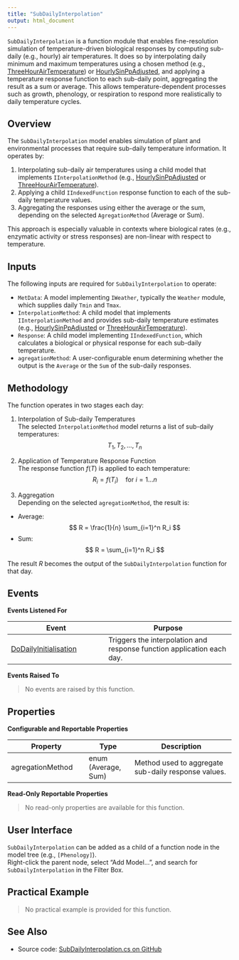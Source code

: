 ```yaml
---
title: "SubDailyInterpolation"
output: html_document
---
```



`SubDailyInterpolation` is a function module that enables fine-resolution simulation of temperature-driven biological responses by computing sub-daily (e.g., hourly) air temperatures. It does so by interpolating daily minimum and maximum temperatures using a chosen method (e.g., [ThreeHourAirTemperature](ThreeHourAirTemperature.qmd)) or [HourlySinPpAdjusted](HourlySinPpAdjusted.qmd), and applying a temperature response function to each sub-daily point, aggregating the result as a sum or average. This allows temperature-dependent processes such as growth, phenology, or respiration to respond more realistically to daily temperature cycles.

## Overview

The `SubDailyInterpolation` model enables simulation of plant and environmental processes that require sub-daily temperature information. It operates by:

1. Interpolating sub-daily air temperatures using a child model that implements `IInterpolationMethod` (e.g., [HourlySinPpAdjusted](HourlySinPpAdjusted.qmd) or [ThreeHourAirTemperature](ThreeHourAirTemperature.qmd)).
2. Applying a child `IIndexedFunction` response function to each of the sub-daily temperature values.
3. Aggregating the responses using either the average or the sum, depending on the selected `AgregationMethod` (Average or Sum).

This approach is especially valuable in contexts where biological rates (e.g., enzymatic activity or stress responses) are non-linear with respect to temperature.

## Inputs

The following inputs are required for `SubDailyInterpolation` to operate:

- `MetData`: A model implementing `IWeather`, typically the `Weather` module, which supplies daily `Tmin` and `Tmax`.
- `InterpolationMethod`: A child model that implements `IInterpolationMethod` and provides sub-daily temperature estimates (e.g., [HourlySinPpAdjusted](HourlySinPpAdjusted.qmd) or [ThreeHourAirTemperature](ThreeHourAirTemperature.qmd)).
- `Response`: A child model implementing `IIndexedFunction`, which calculates a biological or physical response for each sub-daily temperature.
- `agregationMethod`: A user-configurable enum determining whether the output is the `Average` or the `Sum` of the sub-daily responses.

## Methodology

The function operates in two stages each day:

1. Interpolation of Sub-daily Temperatures  
    The selected `InterpolationMethod` model returns a list of sub-daily temperatures:  
$$
T_1, T_2, \dots, T_n
$$

2. Application of Temperature Response Function  
    The response function $f(T)$ is applied to each temperature:  
$$
R_i = f(T_i) \quad \text{for } i = 1 \dots n
$$

3. Aggregation  
    Depending on the selected `agregationMethod`, the result is:  
- Average:
$$
R = \frac{1}{n} \sum_{i=1}^n R_i
$$
- Sum:
$$
R = \sum_{i=1}^n R_i
$$

The result $R$ becomes the output of the `SubDailyInterpolation` function for that day.

## Events

**Events Listened For**

| Event | Purpose |
|-------|---------|
| [DoDailyInitialisation](/docs/Models/Events.html#DoDailyInitialisation) | Triggers the interpolation and response function application each day. |

**Events Raised To**

> No events are raised by this function.

## Properties

**Configurable and Reportable Properties**

| Property | Type | Description |
|----------|------|-------------|
| agregationMethod | enum (Average, Sum) | Method used to aggregate sub-daily response values. |

**Read-Only Reportable Properties**

> No read-only properties are available for this function.

## User Interface

`SubDailyInterpolation` can be added as a child of a function node in the model tree (e.g., `[Phenology]`).  
Right-click the parent node, select "Add Model...", and search for `SubDailyInterpolation` in the Filter Box.

## Practical Example

> No practical example is provided for this function.

## See Also

- Source code: [SubDailyInterpolation.cs on GitHub](https://github.com/APSIMInitiative/ApsimX/blob/master/Models/Functions/SubDailyInterpolation.cs)
